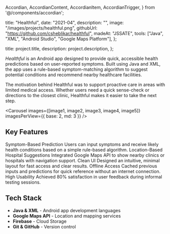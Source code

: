   Accordian,
  AccordianContent,
  AccordianItem,
  AccordianTrigger,
} from '@/components/accordian';


  title: "Healthful",
  date: "2021-04",
  description: "",
  image: "/images/projects/healthful.png",
  githubUrl: "https://github.com/csheblikar/healthful",
  madeAt: "JSSATE",
  tools: ["Java", "XML", "Android Studio", "Google Maps Platform"],
};

  title: project.title,
  description: project.description,
};


*Healthful* is an Android app designed to provide quick, accessible health predictions based on user-reported symptoms. Built using Java and XML, the app uses a rule-based symptom-matching algorithm to suggest potential conditions and recommend nearby healthcare facilities.

The motivation behind Healthful was to support proactive care in areas with limited medical access. Whether users need a quick sense-check or directions to the closest clinic, Healthful makes it easier to take the next step.

<Carousel
  images={[image1, image2, image3, image4, image5]}
  imagesPerView={{ base: 2, md: 3 }}
/>

## Key Features

<Accordian as="dl">
  <AccordianItem>
    <AccordianTrigger as="dt">
      Symptom-Based Prediction
    </AccordianTrigger>
    <AccordianContent as="dd">
      Users can input symptoms and receive likely health conditions based on a simple rule-based algorithm.
    </AccordianContent>
  </AccordianItem>
  <AccordianItem>
    <AccordianTrigger as="dt">
      Location-Based Hospital Suggestions
    </AccordianTrigger>
    <AccordianContent as="dd">
      Integrated Google Maps API to show nearby clinics or hospitals with navigation support.
    </AccordianContent>
  </AccordianItem>
  <AccordianItem>
    <AccordianTrigger as="dt">
      Clean UI
    </AccordianTrigger>
    <AccordianContent as="dd">
      Designed an intuitive, minimal layout for fast access and clear results.
    </AccordianContent>
  </AccordianItem>
  <AccordianItem>
    <AccordianTrigger as="dt">
      Offline Access
    </AccordianTrigger>
    <AccordianContent as="dd">
      Cached previous inputs and predictions for quick reference without an internet connection.
    </AccordianContent>
  </AccordianItem>
  <AccordianItem>
    <AccordianTrigger as="dt">
      High Usability
    </AccordianTrigger>
    <AccordianContent as="dd">
      Achieved 80% satisfaction in user feedback during informal testing sessions.
    </AccordianContent>
  </AccordianItem>
</Accordian>

## Tech Stack

- **Java & XML** - Android app development languages
- **Google Maps API** - Location and mapping services
- **Firebase** - Cloud Storage
- **Git & GitHub** - Version control
